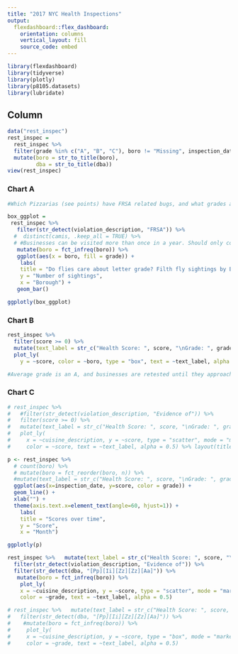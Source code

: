 ```yaml
---
title: "2017 NYC Health Inspections"
output: 
  flexdashboard::flex_dashboard:
    orientation: columns
    vertical_layout: fill
    source_code: embed
---
```


```r
library(flexdashboard)
library(tidyverse)
library(plotly)
library(p8105.datasets)
library(lubridate)
```

Column {data-width=350}
-----------------------------------------------------------------------


```r
data("rest_inspec")
rest_inspec =
  rest_inspec %>%
  filter(grade %in% c("A", "B", "C"), boro != "Missing", inspection_date >= as.Date("2017-01-01")) %>% 
  mutate(boro = str_to_title(boro),
         dba = str_to_title(dba)) 
view(rest_inspec)
```

### Chart A

```r

#Which Pizzarias (see points) have FRSA related bugs, and what grades are they getting?

box_ggplot = 
 rest_inspec %>% 
   filter(str_detect(violation_description, "FRSA")) %>% 
  #  distinct(camis, .keep_all = TRUE) %>% 
  # #Businesses can be visited more than once in a year. Should only count once, otherwise you can have more "Fly sightings" than restaurants, if many have more than one occurence..
   mutate(boro = fct_infreq(boro)) %>%
   ggplot(aes(x = boro, fill = grade)) + 
    labs(
    title = "Do flies care about letter grade? Filth fly sightings by Borough",
    y = "Number of sightings",
    x = "Borough") +
   geom_bar() 

ggplotly(box_ggplot)

```

### Chart B


```r
rest_inspec %>% 
  filter(score >= 0) %>%
  mutate(text_label = str_c("Health Score: ", score, "\nGrade: ", grade, "\nBusiness:", dba)) %>% 
  plot_ly(
    y = ~score, color = ~boro, type = "box", text = ~text_label, alpha = 0.5) %>% layout(title = 'Health Score by borough (lower is better)')

#Average grade is an A, and businesses are retested until they approach an A, thus all boroughs have similar statistics.
```

### Chart C

```r
# rest_inspec %>% 
#   #filter(str_detect(violation_description, "Evidence of")) %>%
#   filter(score >= 0) %>%
#   mutate(text_label = str_c("Health Score: ", score, "\nGrade: ", grade, "\nBusiness:", dba)) %>% 
#   plot_ly(
#     x = ~cuisine_description, y = ~score, type = "scatter", mode = "markers",
#     color = ~score, text = ~text_label, alpha = 0.5) %>% layout(title = 'Health Score by Type of cuisine')

```

```r
p <- rest_inspec %>% 
  # count(boro) %>% 
  # mutate(boro = fct_reorder(boro, n)) %>% 
  #mutate(text_label = str_c("Health Score: ", score, "\nGrade: ", grade, "\nBusiness:", dba)) %>%
  ggplot(aes(x=inspection_date, y=score, color = grade)) +
  geom_line() + 
  xlab("") +
  theme(axis.text.x=element_text(angle=60, hjust=1)) +
    labs(
    title = "Scores over time",
    y = "Score",
    x = "Month")

ggplotly(p)


```




```r
rest_inspec %>%   mutate(text_label = str_c("Health Score: ", score, "\nGrade: ", grade, "\nBusiness:", dba)) %>%
  filter(str_detect(violation_description, "Evidence of")) %>%
  filter(str_detect(dba, "[Pp][Ii][Zz][Zz][Aa]")) %>%
   mutate(boro = fct_infreq(boro)) %>%
    plot_ly(
    x = ~cuisine_description, y = ~score, type = "scatter", mode = "markers",
    color = ~grade, text = ~text_label, alpha = 0.5)

```


```r
# rest_inspec %>%   mutate(text_label = str_c("Health Score: ", score, "\nGrade: ", grade, "\nBusiness:", dba)) %>% 
#   filter(str_detect(dba, "[Pp][Ii][Zz][Zz][Aa]")) %>%
#    #mutate(boro = fct_infreq(boro)) %>%
#     plot_ly(
#     x = ~cuisine_description, y = ~score, type = "box", mode = "markers",
#     color = ~grade, text = ~text_label, alpha = 0.5)

```






